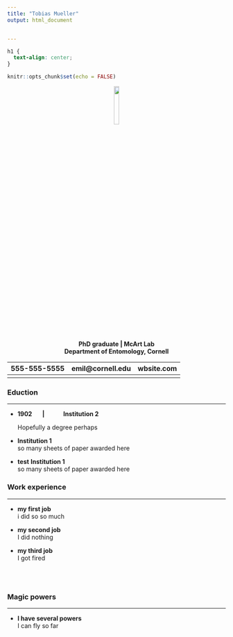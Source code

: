 ---
title: "Tobias Mueller"
output: html_document


---

```{css, echo=FALSE}
h1 {
  text-align: center;
}
```


```{r setup, include=FALSE}
knitr::opts_chunk$set(echo = FALSE)
```

 <center>![](https://knickoftime.net/wp-content/uploads/2014/06/bee-graphic-image.png){width=15%}</center> 


<center>   **PhD graduate | McArt Lab** </center>  
<center>   **Department of Entomology, Cornell
** </center>  

 
555-555-5555 | emil@cornell.edu | wbsite.com
-------------|---------------|-----------
  |   |   
  
  


### Eduction 

---


* **1902**
&nbsp;&nbsp;&nbsp;&nbsp;
**|** 
&nbsp;&nbsp;&nbsp;&nbsp;&nbsp;&nbsp;&nbsp;&nbsp;&nbsp; 
**Institution 2** 

  Hopefully a degree perhaps

* **Institution 1**  
  so many sheets of paper awarded here

* **test**          **Institution 1**  
  so many sheets of paper awarded here

### Work experience

---

* **my first job**  
  i did so so much
  
* **my second job**  
I did nothing

* **my third job**  
I got fired

<br>
<br>



### Magic powers

---

* **I have several powers**  
I can fly so far



